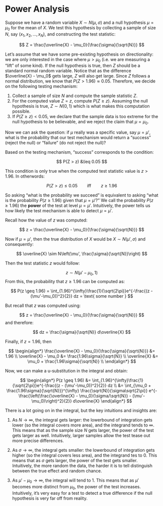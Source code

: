 
# Power Analysis

Suppose we have a random variable $X \sim N(\mu,\sigma)$ and a null hypothesis $\mu = \mu_0$ for the mean of $X$. We test this hypothesis by collecting a sample of size $N$, say $(x_1,x_2,\ldots,x_N)$, and constructing the test statistic:

$$
Z = \frac{\overline{X} - \mu_0}{\frac{\sigma}{\sqrt{N}}}
$$

Let's assume that we have some pre-existing hypothesis on directionality: we are only interested in the case where $\mu > \mu_0$ (i.e. we are measuring a "lift" of some kind). If the null hypothesis is true, then $Z$ should be a standard normal random variable. Notice that as the difference $\overline{X} - \mu_0$ gets large, $Z$ will also get large. Since $Z$ follows a normal distribution, we know that $P(Z > 1.96) \approx 0.05$. Therefore, we decide on the following testing mechanism:

1) Collect a sample of size $N$ and compute the sample statistic $Z$.
2) For the computed value $Z = z$, compute $P(Z \geq z)$. Assuming the null hypothesis is true, $Z\sim N(0,1)$ which is what makes this computation possible.
3) If $P(Z \geq z) < 0.05$, we declare that the sample data is too extreme for the null hypothesis to be believable, and we reject the claim that $\mu = \mu_0$.


Now we can ask the question: if $\mu$ really was a specific value, say $\mu = \mu'$, what is the probability that our test mechanism would return a "success" (reject the null) or "failure" (do not reject the null)?

Based on the testing mechanism, "success" corresponds to the condition:

$$
P(Z > z) &\leq 0.05
$$

This condition is only true when the computed test statistic value is $z > 1.96$. In otherwords:

$$
P(Z > z) \leq 0.05 \qquad \text{iff} \qquad z \geq 1.96
$$

So asking "what is the probability we succeed" is equivalent to asking "what is the probability $P(z \geq 1.96)$ given that $\mu = \mu'$?" We call the probability $P(z \geq 1.96)$ the **power** of the test at level $\mu = \mu'$. Intuitively, the power tells us how likely the test mechanism is able to detect $\mu = \mu'$.

Recall how the value of $z$ was computed:

$$
z = \frac{\overline{X} - \mu_0}{\frac{\sigma}{\sqrt{N}}}
$$

Now if $\mu = \mu'$, then the true distribution of $X$ would be $X \sim N(\mu', \sigma)$ and consequently:

$$
\overline{X} \sim N\left(\mu', \frac{\sigma}{\sqrt{N}}\right)
$$

Then the test statistic $z$ would follow:

$$
z \sim N(\mu'-\mu_0, 1)
$$
From this, the probability that $z \geq 1.96$ can be computed as:

$$
P(z \geq 1.96) = \int_{1.96}^{\infty}\frac{1}{\sqrt{2\pi}}e^{-\frac{(z - (\mu'-\mu_0))^2}{2}} dz = \text{ some number }
$$

But recall that $z$ was computed using:

$$
z = \frac{\overline{X} - \mu_0}{\frac{\sigma}{\sqrt{N}}}
$$
and therefore:

$$
dz = \frac{\sigma}{\sqrt{N}} d\overline{X}
$$

Finally, if $z = 1.96$, then 

$$
\begin{align*}
\frac{\overline{X} - \mu_0}{\frac{\sigma}{\sqrt{N}}} &= 1.96 \\
\overline{X} - \mu_0 &= \frac{1.96\sigma}{\sqrt{N}} \\
\overline{X} &= \mu_0 + \frac{1.96\sigma}{\sqrt{N}} \\
\end{align*}
$$

Now, we can make a u-substitution in the integral and obtain:

$$
\begin{align*}
P(z \geq 1.96) &= \int_{1.96}^{\infty}\frac{1}{\sqrt{2\pi}}e^{-\frac{(z - (\mu'-\mu_0))^2}{2}} dz \\
&= \int_{\mu_0 + \frac{1.96\sigma}{\sqrt{N}}}^{\infty} \frac{\sqrt{N}}{\sigma\sqrt{2\pi}} e^{-\frac{\left(\frac{\overline{X} - \mu_0}{\sigma/\sqrt{N}} - (\mu'-\mu_0)\right)^2}{2}} d\overline{X}
\end{align*}
$$

There is a lot going on in the integral, but the key intuitions and insights are:

1) As $N\to \infty$, the integral gets larger: the lowerbound of integration gets lower (so the integral covers more area), and the integrand tends to $\infty$. This means that as the sample size $N$ gets larger, the power of the test gets larger as well. Intuitively, larger samples allow the test tease out more precise differences.

2) As $\sigma \to \infty$, the integral gets smaller: the lowerbound of integration gets higher (so the integral covers less area), and the integrand tes to 0. This means that as $\sigma$ gets larger, the power of the test gets smaller. Intuitively, the more random the data, the harder it is to tell distinguish between the true effect and random chance.

3) As $\mu' - \mu_0 \to \infty$, the integral will tend to 1. This means that as $\mu'$ becomes more distinct from $\mu_0$, the power of the test increases. Intuitively, it's very easy for a test to detect a true difference if the null hypothesis is very far off from reality.
